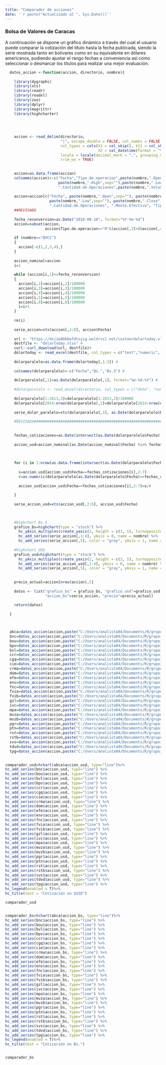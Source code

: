 ```yaml
---
title: "Comparador de acciones"
date: '`r paste("Actualizado al ", Sys.Date())`'
---
```

### Bolsa de Valores de Caracas

A continuación se dispone un gráfico dinámico a través del cual el usuario puede comparar la cotización del título hasta la fecha publicada, siendo la serie mostrada tanto en bolívares como en su equivalente en dólares americanos, pudiendo ajustar el rango fechas a conveniencia así como seleccionar o desmarcar los títulos para realizar una mejor evaluación.



```r

  
  datos_accion <-function(accion, directorio, nombre){
    
    library(dygraphs)
    library(xts)
    library(readr)
    library(readxl)
    library(zoo)
    library(dplyr)
    library(magrittr)
    library(highcharter)
    
  
    
    
    accion <- read_delim(directorio, 
                         "|", escape_double = FALSE, col_names = FALSE, 
                         col_types = cols(X1 = col_skip(), X11 = col_skip(), 
                                          X2 = col_datetime(format = "%d/%m/%Y ")), 
                         locale = locale(decimal_mark = ",", grouping_mark = "."), 
                         trim_ws = TRUE)
    
    
    accion=as.data.frame(accion)
    colnames(accion)<-c("Fecha","Tipo.de.operacion",paste(nombre,".Open",sep=""),paste(nombre,".Close",sep=""),
                        paste(nombre,".High",sep=""),paste(nombre,".Low",sep=""),
                        ".Cantidad.de.Operaciones",paste(nombre,".Volume",sep=""),".Monto.Efectivo")
    
    accion=accion[c("Fecha", paste(nombre,".Open",sep=""), paste(nombre,".High",sep=""), 
                    paste(nombre,".Low",sep=""), paste(nombre,".Close",sep=""), paste(nombre,".Volume",sep=""), 
                    ".Cantidad.de.Operaciones", ".Monto.Efectivo", "Tipo.de.operacion") ]
    ##REVISADO
    
    fecha_reconversion=as.Date("2018-08-18", format="%Y-%m-%d")
    accion=subset(accion, 
                  accion$Tipo.de.operacion=="R"&(accion[,3]>0&accion[,4]>0))
    
    if (nombre=="BVCC")
    {
      accion[-c(1,2,3,4),]
    }
    
    accion_nominal=accion
    i=1
    
    while (accion[i,1]<=fecha_reconversion)
    {
      accion[i,2]=accion[i,2]/100000
      accion[i,3]=accion[i,3]/100000
      accion[i,4]=accion[i,4]/100000
      accion[i,5]=accion[i,5]/100000
      accion[i,8]=accion[i,8]/100000
      i=i+1
    }
    
    rm(i)
    
    serie_accion=xts(accion[,2:8], accion$Fecha)
    
    url <- "https://dxj1e0bbbefdtsyig.woldrssl.net/custom/dolartoday.xlsx"#
    destfile <- "dolartoday.xlsx" #
    curl::curl_download(url, destfile)#
    dolartoday <- read_excel(destfile, col_types = c("text","numeric", "numeric", "text", "numeric","numeric"))#
    
    dolarparalelo=as.data.frame(dolartoday[,1:3]) #
    
    colnames(dolarparalelo)<-c("Fecha","Bs.","Bs.S") #
    
    dolarparalelo[,1]=as.Date(dolarparalelo[,1], format="%m-%d-%Y") #
    
    #dolarparalelo <- read_excel(directorio, col_types = c("date", "numeric", "numeric"))
    
    dolarparalelo[1:2813,3]=dolarparalelo[1:2813,2]/100000
    dolarparalelo[2814:nrow(dolarparalelo),3]=dolarparalelo[2814:nrow(dolarparalelo),2]
    
    serie_dolar_paralelo=xts(dolarparalelo[,3], as.Date(dolarparalelo$Fecha))
    
    #REVISADO##############################################################################################################
    
    
    fechas_cotizaciones=as.Date(intersect(as.Date(dolarparalelo$Fecha),as.Date(accion$Fecha)))
  
    accion_usd=accion_nominal[as.Date(accion_nominal$Fecha) %in% fechas_cotizaciones, ]
    
    
    
    for (i in 1:nrow(as.data.frame(intersect(as.Date(dolarparalelo$Fecha),as.Date(accion_nominal$Fecha))))) {
      
      s=accion_usd[accion_usd$Fecha==fechas_cotizaciones[i],2:7]
      r=as.numeric(dolarparalelo[as.Date(dolarparalelo$Fecha)==fechas_cotizaciones[i],2])
      
      accion_usd[accion_usd$Fecha==fechas_cotizaciones[i],2:7]=s/r
      
    }
    
    serie_accion_usd=xts(accion_usd[,2:6], accion_usd$Fecha)
    

    
    #Highchart Bs.S
    grafico_bs=highchart(type = "stock") %>% 
      hc_yAxis_multiples(create_yaxis(2, height = c(3, 1), turnopposite = TRUE)) %>% 
      hc_add_series(serie_accion[,1:4], yAxis = 0, name = nombre) %>% 
      hc_add_series(serie_accion[,5], color = "gray", yAxis = 1, name = "Volumen", type = "column")  
    
    #Highchart USD
    grafico_usd=highchart(type = "stock") %>%  
      hc_yAxis_multiples(create_yaxis(2, height = c(3, 1), turnopposite = TRUE)) %>% 
      hc_add_series(serie_accion_usd[,1:4], yAxis = 0, name = nombre) %>%  
      hc_add_series(serie_accion[,5], color = "gray", yAxis = 1, name = "Volumen", type = "column")  
    
    
    precio_actual=accion[nrow(accion),5]
    
    datos <- list("grafico_bs" = grafico_bs, "grafico_usd"=grafico_usd,"accion_usd"=serie_accion_usd,
                  "accion_bs"=serie_accion, "precio"=precio_actual)
    
    return(datos)
    
  }



  abca=datos_accion(accion,paste("C:/Users/analista04/Documents/R/grupointeraval.github.io/","abc.a.txt",sep=""),"ABCA")
  bnc=datos_accion(accion,paste("C:/Users/analista04/Documents/R/grupointeraval.github.io/","bnc.txt",sep=""),"BNC")
  bou=datos_accion(accion,paste("C:/Users/analista04/Documents/R/grupointeraval.github.io/","bou.txt",sep=""),"BOU")
  bpv=datos_accion(accion,paste("C:/Users/analista04/Documents/R/grupointeraval.github.io/","bpv.txt",sep=""),"BPV")
  bvl=datos_accion(accion,paste("C:/Users/analista04/Documents/R/grupointeraval.github.io/","bvl.txt",sep=""),"BVL")
  ccr=datos_accion(accion,paste("C:/Users/analista04/Documents/R/grupointeraval.github.io/","ccr.txt",sep=""),"CCR")
  cgq=datos_accion(accion,paste("C:/Users/analista04/Documents/R/grupointeraval.github.io/","cgq.txt",sep=""),"CGQ")
  cie=datos_accion(accion,paste("C:/Users/analista04/Documents/R/grupointeraval.github.io/","cie.txt",sep=""),"CIE")
  crma=datos_accion(accion,paste("C:/Users/analista04/Documents/R/grupointeraval.github.io/","crm.a.txt",sep=""),"CRM.A")
  dom=datos_accion(accion,paste("C:/Users/analista04/Documents/R/grupointeraval.github.io/","dom.txt",sep=""),"DOM")
  efe=datos_accion(accion,paste("C:/Users/analista04/Documents/R/grupointeraval.github.io/","efe.txt",sep=""),"EFE")
  env=datos_accion(accion,paste("C:/Users/analista04/Documents/R/grupointeraval.github.io/","env.txt",sep=""),"ENV")
  fnc=datos_accion(accion,paste("C:/Users/analista04/Documents/R/grupointeraval.github.io/","fnc.txt",sep=""),"FNC")
  fvia=datos_accion(accion,paste("C:/Users/analista04/Documents/R/grupointeraval.github.io/","fvi.a.txt",sep=""),"FVIA")
  fvib=datos_accion(accion,paste("C:/Users/analista04/Documents/R/grupointeraval.github.io/","fvi.b.txt",sep=""),"FVIB")
  gzl=datos_accion(accion,paste("C:/Users/analista04/Documents/R/grupointeraval.github.io/","gzl.txt",sep=""),"GZL")
  ivc=datos_accion(accion,paste("C:/Users/analista04/Documents/R/grupointeraval.github.io/","ivc.txt",sep=""),"IVC")
  mpa=datos_accion(accion,paste("C:/Users/analista04/Documents/R/grupointeraval.github.io/","mpa.txt",sep=""),"MPA")
  mvza=datos_accion(accion,paste("C:/Users/analista04/Documents/R/grupointeraval.github.io/","mvz.a.txt",sep=""),"MVZA")
  mvzb=datos_accion(accion,paste("C:/Users/analista04/Documents/R/grupointeraval.github.io/","mvz.b.txt",sep=""),"MVZB")
  pgr=datos_accion(accion,paste("C:/Users/analista04/Documents/R/grupointeraval.github.io/","pgr.txt",sep=""),"PGR")
  ptn=datos_accion(accion,paste("C:/Users/analista04/Documents/R/grupointeraval.github.io/","ptn.txt",sep=""),"PTN")
  rst=datos_accion(accion,paste("C:/Users/analista04/Documents/R/grupointeraval.github.io/","rst.txt",sep=""),"RST")
  rstb=datos_accion(accion,paste("C:/Users/analista04/Documents/R/grupointeraval.github.io/","rst.b.txt",sep=""),"RSTB")
  svs=datos_accion(accion,paste("C:/Users/analista04/Documents/R/grupointeraval.github.io/","svs.txt",sep=""),"SVS")
  tdvd=datos_accion(accion,paste("C:/Users/analista04/Documents/R/grupointeraval.github.io/","tdv.d.txt",sep=""),"TDV.D")
  tpg=datos_accion(accion,paste("C:/Users/analista04/Documents/R/grupointeraval.github.io/","tpg.txt",sep=""),"TPG")

  
comparador_usd=hchart(abca$accion_usd, type="line")%>% 
hc_add_series(bnc$accion_usd, type="line") %>% 
hc_add_series(bou$accion_usd, type="line") %>%
hc_add_series(bvl$accion_usd, type="line") %>%
hc_add_series(bpv$accion_usd, type="line") %>%
hc_add_series(ccr$accion_usd, type="line") %>%
hc_add_series(cgq$accion_usd, type="line") %>%
hc_add_series(cie$accion_usd, type="line") %>%
hc_add_series(crma$accion_usd, type="line") %>%
hc_add_series(dom$accion_usd, type="line") %>%
hc_add_series(efe$accion_usd, type="line") %>%
hc_add_series(env$accion_usd, type="line") %>%
hc_add_series(fnc$accion_usd, type="line") %>%
hc_add_series(fvia$accion_usd, type="line") %>%
hc_add_series(fvib$accion_usd, type="line") %>%
hc_add_series(gzl$accion_usd, type="line") %>%
hc_add_series(ivc$accion_usd, type="line") %>%
hc_add_series(mpa$accion_usd, type="line") %>%
hc_add_series(mvza$accion_usd, type="line") %>%
hc_add_series(mvzb$accion_usd, type="line") %>%
hc_add_series(pgr$accion_usd, type="line") %>%
hc_add_series(ptn$accion_usd, type="line") %>%
hc_add_series(rst$accion_usd, type="line") %>%
hc_add_series(rstb$accion_usd, type="line") %>%
hc_add_series(svs$accion_usd, type="line") %>%
hc_add_series(tdvd$accion_usd, type="line") %>%
hc_add_series(tpg$accion_usd, type="line") %>%
hc_legend(enabled = T)%>%   
hc_title(text = "Cotización en $USD")

comparador_usd  


comparador_bs=hchart(abca$accion_bs, type="line")%>% 
hc_add_series(bnc$accion_bs, type="line") %>% 
hc_add_series(bou$accion_bs, type="line") %>%
hc_add_series(bvl$accion_bs, type="line") %>%
hc_add_series(bpv$accion_bs, type="line") %>%
hc_add_series(ccr$accion_bs, type="line") %>%
hc_add_series(cgq$accion_bs, type="line") %>%
hc_add_series(cie$accion_bs, type="line") %>%
hc_add_series(crma$accion_bs, type="line") %>%
hc_add_series(dom$accion_bs, type="line") %>%
hc_add_series(efe$accion_bs, type="line") %>%
hc_add_series(env$accion_bs, type="line") %>%
hc_add_series(fnc$accion_bs, type="line") %>%
hc_add_series(fvia$accion_bs, type="line") %>%
hc_add_series(fvib$accion_bs, type="line") %>%
hc_add_series(gzl$accion_bs, type="line") %>%
hc_add_series(ivc$accion_bs, type="line") %>%
hc_add_series(mpa$accion_bs, type="line") %>%
hc_add_series(mvza$accion_bs, type="line") %>%
hc_add_series(mvzb$accion_bs, type="line") %>%
hc_add_series(pgr$accion_bs, type="line") %>%
hc_add_series(ptn$accion_bs, type="line") %>%
hc_add_series(rst$accion_bs, type="line") %>%
hc_add_series(rstb$accion_bs, type="line") %>%
hc_add_series(svs$accion_bs, type="line") %>%
hc_add_series(tdvd$accion_bs, type="line") %>%
hc_add_series(tpg$accion_bs, type="line") %>%
hc_legend(enabled = T)%>%   
hc_title(text = "Cotización en Bs.")


comparador_bs 

```